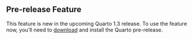 ::: {.callout-note}
## Pre-release Feature

This feature is new in the upcoming Quarto 1.3 release. To use the feature now, you'll need to [download](/docs/download/prerelease.qmd) and install the Quarto pre-release.
:::
